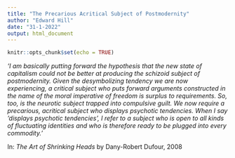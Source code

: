 ```yaml
---
title: "The Precarious Acritical Subject of Postmodernity"
author: "Edward Hill"
date: "31-1-2022"
output: html_document
---
```


```r
knitr::opts_chunk$set(echo = TRUE)
```

*'I am basically putting forward the hypothesis that the new state of capitalism could not be better at producing the schizoid subject of postmodernity. Given the desymbolizing tendency we are now experiencing, a critical subject who puts forward arguments constructed in the name of the moral imperative of freedom is surplus to requirements. So, too, is the neurotic subject trapped into compulsive guilt. We now require a precarious, acritical subject who displays psychotic tendencies. When I say 'displays psychotic tendencies', I refer to a subject who is open to all kinds of fluctuating identities and who is therefore ready to be plugged into every commodity.'*


In: *The Art of Shrinking Heads* by Dany-Robert Dufour, 2008
